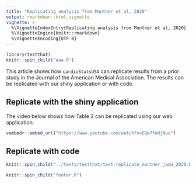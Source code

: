 ```yaml
---
title: "Replicating analysis from Muntner et al, 2020"
output: rmarkdown::html_vignette
vignette: >
  %\VignetteIndexEntry{Replicating analysis from Muntner et al, 2020}
  %\VignetteEngine{knitr::rmarkdown}
  %\VignetteEncoding{UTF-8}
---
```


```r
library(testthat)
knitr::spin_child('aaa.R')
```

This article shows how `cardioStatsUSA` can replicate results from a prior study in the Journal of the American Medical Association. The results can be replicated with our shiny application or with code.

## Replicate with the shiny application

The video below shows how Table 2 can be replicated using our web application.

```r
vembedr::embed_url("https://www.youtube.com/watch?v=EQe7feUjNuo")
```

## Replicate with code

```r
knitr::spin_child("../tests/testthat/test-replicate_muntner_jama_2020.R")
```

```r
knitr::spin_child("footer.R")
```

